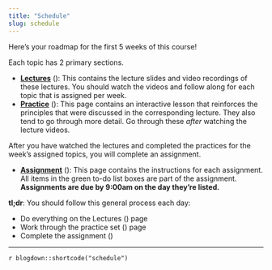 ```yaml
---
title: "Schedule"
slug: schedule
---
```


Here's your roadmap for the first 5 weeks of this course!

Each topic has 2 primary sections.

- [**Lectures**](/lectures/) (<i class="fas fa-book-reader"></i>): This contains the lecture slides and video recordings of these lectures. You should watch the videos and follow along for each topic that is assigned per week. 
- [**Practice**](/practice/) (<i class="fas fa-laptop-code"></i>): This page contains an interactive lesson that reinforces the principles that were discussed in the corresponding lecture. They also tend to go through more detail. Go through these *after* watching the lecture videos. 

After you have watched the lectures and completed the practices for the week's assigned topics, you will complete an assignment.

- [**Assignment**](/assignment/) (<i class="fas fa-pencil-ruler"></i>): This page contains the instructions for each assignment. All items in the green to-do list boxes are part of the assignment. **Assignments are due by 9:00am on the day they're listed.**

:::note
**tl;dr**: You should follow this general process each day:

- Do everything on the Lectures (<i class="fas fa-book-reader"></i>) page
- Work through the practice set (<i class="fas fa-laptop-code"></i>) page
- Complete the assignment (<i class="fas fa-pencil-ruler"></i>)
:::

---

`r blogdown::shortcode("schedule")`